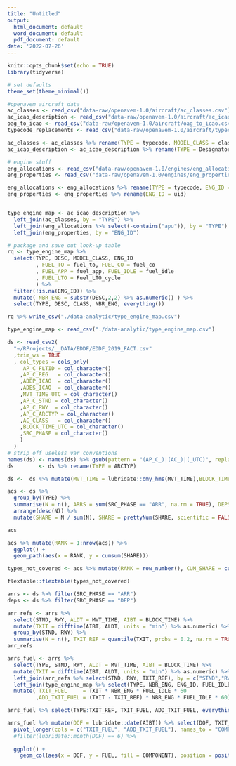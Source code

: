 ```yaml
---
title: "Untitled"
output:
  html_document: default
  word_document: default
  pdf_document: default
date: '2022-07-26'
---
```


```r
knitr::opts_chunk$set(echo = TRUE)
library(tidyverse)

# set defaults
theme_set(theme_minimal())
```

```r
#openavem aircraft data
ac_classes <- read_csv("data-raw/openavem-1.0/aircraft/ac_classes.csv")
ac_icao_description <- read_csv("data-raw/openavem-1.0/aircraft/ac_icao_description.csv")
oag_to_icao <- read_csv("data-raw/openavem-1.0/aircraft/oag_to_icao.csv")
typecode_replacements <- read_csv("data-raw/openavem-1.0/aircraft/typecode_replacements.csv")

ac_classes <- ac_classes %>% rename(TYPE = typecode, MODEL_CLASS = class)
ac_icao_description <- ac_icao_description %>% rename(TYPE = Designator, DESC = Description)

# engine stuff
eng_allocations <- read_csv("data-raw/openavem-1.0/engines/eng_allocations.csv")
eng_properties <- read_csv("data-raw/openavem-1.0/engines/eng_properties.csv")

eng_allocations <- eng_allocations %>% rename(TYPE = typecode, ENG_ID = uid)
eng_properties <- eng_properties %>% rename(ENG_ID = uid)


type_engine_map <- ac_icao_description %>% 
  left_join(ac_classes, by = "TYPE") %>% 
  left_join(eng_allocations %>% select(-contains("apu")), by = "TYPE") %>% 
  left_join(eng_properties, by = "ENG_ID")

# package and save out look-up table
rq <- type_engine_map %>% 
  select(TYPE, DESC, MODEL_CLASS, ENG_ID
         , FUEL_TO = fuel_to, FUEL_CO = fuel_co
         , FUEL_APP = fuel_app, FUEL_IDLE = fuel_idle
         , FUEL_LTO = Fuel_LTO_cycle
         ) %>% 
  filter(!is.na(ENG_ID)) %>% 
  mutate( NBR_ENG = substr(DESC,2,2) %>% as.numeric() ) %>% 
  select(TYPE, DESC, CLASS, NBR_ENG, everything()) 

rq %>% write_csv("./data-analytic/type_engine_map.csv")
```


```r
type_engine_map <- read_csv("./data-analytic/type_engine_map.csv")

ds <- read_csv2(
  "~/RProjects/__DATA/EDDF/EDDF_2019_FACT.csv"
  ,trim_ws = TRUE
  , col_types = cols_only(
     AP_C_FLTID = col_character()
    ,AP_C_REG   = col_character()
    ,ADEP_ICAO  = col_character()
    ,ADES_ICAO  = col_character()
    ,MVT_TIME_UTC = col_character()
    ,AP_C_STND = col_character()
    ,AP_C_RWY  = col_character()
    ,AP_C_ARCTYP = col_character()
    ,AC_CLASS   = col_character()
    ,BLOCK_TIME_UTC = col_character()
    ,SRC_PHASE = col_character()
    )
  ) 
# strip off useless var conventions
names(ds) <- names(ds) %>% gsub(pattern = "(AP_C_)|(AC_)|(_UTC)", replacement = "",.)
ds        <- ds %>% rename(TYPE = ARCTYP)

ds <-  ds %>% mutate(MVT_TIME = lubridate::dmy_hms(MVT_TIME),BLOCK_TIME = lubridate::dmy_hms(BLOCK_TIME))
```

```r
acs <- ds %>% 
  group_by(TYPE) %>% 
  summarise(N = n(), ARRS = sum(SRC_PHASE == "ARR", na.rm = TRUE), DEPS = sum(SRC_PHASE == "DEP", na.rm = TRUE)) %>% 
  arrange(desc(N)) %>% 
  mutate(SHARE = N / sum(N), SHARE = prettyNum(SHARE, scientific = FALSE, digits = 3))

acs
```

```r
acs %>% mutate(RANK = 1:nrow(acs)) %>% 
  ggplot() +
  geom_path(aes(x = RANK, y = cumsum(SHARE)))
```

```r
types_not_covered <- acs %>% mutate(RANK = row_number(), CUM_SHARE = cumsum(SHARE), ENG = TYPE %in% type_engine_map$TYPE) %>% filter(ENG != TRUE)

flextable::flextable(types_not_covered)
```


```r
arrs <- ds %>% filter(SRC_PHASE == "ARR")
deps <- ds %>% filter(SRC_PHASE == "DEP")
```

```r
arr_refs <- arrs %>% 
  select(STND, RWY, ALDT = MVT_TIME, AIBT = BLOCK_TIME) %>% 
  mutate(TXIT = difftime(AIBT, ALDT, units = "min") %>% as.numeric) %>% 
  group_by(STND, RWY) %>% 
  summarise(N = n(), TXIT_REF = quantile(TXIT, probs = 0.2, na.rm = TRUE))
arr_refs

arrs_fuel <- arrs %>% 
  select(TYPE, STND, RWY, ALDT = MVT_TIME, AIBT = BLOCK_TIME) %>% 
  mutate(TXIT = difftime(AIBT, ALDT, units = "min") %>% as.numeric) %>%
  left_join(arr_refs %>% select(STND, RWY, TXIT_REF), by = c("STND","RWY")) %>% 
  left_join(type_engine_map %>% select(TYPE, NBR_ENG, ENG_ID, FUEL_IDLE), by = "TYPE") %>% 
  mutate( TXIT_FUEL     = TXIT * NBR_ENG * FUEL_IDLE * 60
         ,ADD_TXIT_FUEL = (TXIT - TXIT_REF) * NBR_ENG * FUEL_IDLE * 60)

arrs_fuel %>% select(TYPE:TXIT_REF, TXIT_FUEL, ADD_TXIT_FUEL, everything())
```

```r
arrs_fuel %>% mutate(DOF = lubridate::date(AIBT)) %>% select(DOF, TXIT_FUEL, ADD_TXIT_FUEL) %>% 
  pivot_longer(cols = c("TXIT_FUEL", "ADD_TXIT_FUEL"), names_to = "COMPONENT", values_to = "FUEL") %>% 
  #filter(lubridate::month(DOF) == 6) %>% 
  
  ggplot() +
    geom_col(aes(x = DOF, y = FUEL, fill = COMPONENT), position = position_stack())
```

